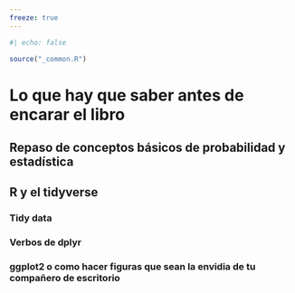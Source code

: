 ```yaml
---
freeze: true
---
```


```r
#| echo: false

source("_common.R")
```

# Lo que hay que saber antes de encarar el libro {#sec-intro_R}

## Repaso de conceptos básicos de probabilidad y estadística

## R y el tidyverse

### Tidy data

### Verbos de dplyr

### ggplot2 o como hacer figuras que sean la envidia de tu compañero de escritorio